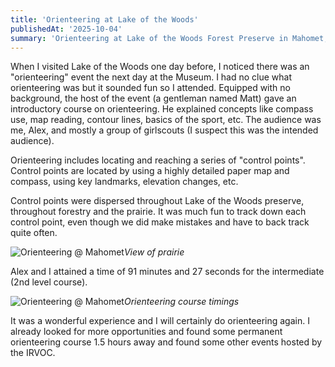 ```yaml
---
title: 'Orienteering at Lake of the Woods'
publishedAt: '2025-10-04'
summary: 'Orienteering at Lake of the Woods Forest Preserve in Mahomet, IL.'
---
```


When I visited Lake of the Woods one day before, I noticed there was an "orienteering" event the next day at the Museum. I had no clue what orienteering was but it sounded fun so I attended. Equipped with no background, the host of the event (a gentleman named Matt) gave an introductory course on orienteering. He explained concepts like compass use, map reading, contour lines, basics of the sport, etc. The audience was me, Alex, and mostly a group of girlscouts (I suspect this was the intended audience).

Orienteering includes locating and reaching a series of "control points". Control points are located by using a highly detailed paper map and compass, using key landmarks, elevation changes, etc.

Control points were dispersed throughout Lake of the Woods preserve, throughout forestry and the prairie. It was much fun to track down each control point, even though we did make mistakes and have to back track quite often.

![Orienteering @ Mahomet](/mahomet_orienteering/mahomet-orienteering-2.jpeg)*View of prairie*

Alex and I attained a time of 91 minutes and 27 seconds for the intermediate (2nd level course).

![Orienteering @ Mahomet](/mahomet_orienteering/mahomet-orienteering-1.jpeg)*Orienteering course timings*

It was a wonderful experience and I will certainly do orienteering again. I already looked for more opportunities and found some permanent orienteering course 1.5 hours away and found some other events hosted by the IRVOC.